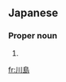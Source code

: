 ==Japanese==
{{wikipedia|lang=ja}}
{{ja-kanjitab|かわ|yomi=k|しま}}

===Proper noun===
{{ja-pos|proper|かわしま}}

# {{surname|lang=ja|sort=かわしま}}

[[fr:川島]]